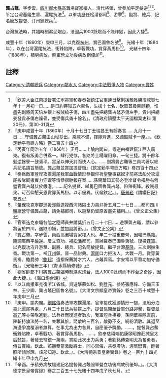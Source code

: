 {{明清人物信息框
| 姓名 = 龔占鼇
| 圖片名稱=  
| 圖片大小 = 220px
| 圖片說明 =  
| 最高職務 = 福建記名提督
| 國家 = 大清
| 爵位 =
| 籍貫 = [[四川省|四川省]][[鄰水縣|鄰水縣]]
| 族裔 =  
| 旗籍 =  
| 字號 =  字步雲
| 諡號 = 
| 出生日期 = 
| 出生地點 =
| 逝世日期 =  
| 逝世地點 = 
| 墓葬 = 
| 配偶 =  
| 親屬 =   
| 出身 = 
*  將才
| 經歷 = 
| 著作 =  
*
*
*
}}
'''龔占鼇'''{{BD|？年||1888年||}}，字步雲，[[四川|四川]][[鄰水縣|鄰水縣]]高灘場寶家樓人，清代將領，曾參加平定髮逆<ref>「欽差大臣江南提督署江寧將軍和春奏報鎮江官軍連日擊剿援敵獲勝摺咸豐七年十一月初一日……是日約斃賊五六百名，生擒十七名，砍取首級百餘顆，惟盡先副將周天培左眼上被賊槍子傷，四川盡先把總龔占鼇矛傷左手，貴州把總姜發貴矛傷右躁骨，並受傷兵勇十餘名」。《清政府鎮壓太平天國檔案史料 第20冊》，第30-31頁</ref><ref>『庚申咸豐十年（1860年）十月十七日丁丑瑞昌王有齡奏言……九月十一日……守備龔占鼇由山坳抄出，乘賊不備，揮隊齊進，又踏毀賊卡一座。』。《欽定勦平粤匪方略》卷二百五十四</ref><ref>『丙寅年同治五年（1866年）正月……上諭内閣曰。粤逆由福建竄江西入廣東。復有叛勇合併爲一。肆行兇悖。各路將士踴躍用命。一旬三捷。將十餘年髮逆餘孽一鼓蕩平。實足以伸天討而快人心。……副將龔占鼇等三員均著以總兵記名請旨簡放。龔占鼇並賞加提督銜』《欽定勦平粤匪方略》卷四百十四</ref>、平定台灣基隆生番、滬尾抗法<ref>『奏爲敵軍登岸攻撲滬尾我軍血戰情形恭摺仰祈聖鑒事竊奴才前將法船分攻滬尾拔隊囘援實力守禦等情恭摺馳報在案……孫開華知其勢必登岸督令擢勝右營營官龔占鼇伏於假港。……記名提督、綽勇巴圖魯龔占鼇。陷陣衝鋒。殺賊最衆。可否仰懇天恩賞穿黃馬褂。以示優異。伏候欽定。』。[[唐景崧|唐景崧]]《請纓日記》卷五</ref>。以軍功歷任松潘都司<ref>『彙保攻克寧郡進援涇縣迭複西河諸隘出力員弁折五月二十七日……都司四川鹽廠營守備龔占鼇，請免補都司，以遊擊仍留原省盡先補用。』。《曾文正公集》</ref>、游擊<ref>『官軍迭克東壩各隘之陸師員弁請獎折五月二十七日……遊擊龔占鼇，請以參將留於四川，遇缺即補，並加副將銜。』。《曾文正公集》</ref>、副將、總兵、記名簡放提督、汀州鎮總兵<ref>『龔占鼇。字步雲，邑西高灘場寶家樓人也。年二十投重慶營，因報巴縣籍。隨調廣西平[[髮逆|髮逆]]。屢立奇功。補[[松潘|松潘]]都司。賞綽羅泰巴圖魯勇號。復投[[霆軍|霆軍]]。以克復功洊升游擊、副將、總兵、記名簡放提督。繼平台灣[[基隆|基隆]]。三次剿撫生番。戰功第一。補[[汀州|汀州]]鎮。晉一品封典。[[滬尾|滬尾]]口力拒法人。大戰一月。賞穿黃馬褂。鮑爵帥（[[鲍超|鲍超]]）遺摺保薦將才六人。占鼇與焉。字安常以平番功加守備銜』。〔光緒卅三年〕《鄰水縣續修誌》</ref>。

台灣抗法時，其臨時制濕泥炮台，法國兵1000餘炮而不能炸毀，因此大捷<ref>「劉省帥部下川將龔占鰲臨時制濕泥炮台，法人1000餘炮而不炸台之奇妙，因此大捷。」。《海口炮台說》</ref>。

咸豐十年（1860年）庚申三月，以克復[[杭州|杭州]]，賞巴圖魯名號<ref>『以江南援軍克復浙江省城。賞遊擊蘇如松、劉登元、參將張應祿、守備王玉林、王少卿、龔占鼇巴圖魯名號』。《大清文宗顯皇帝實錄》卷之三百十咸豐十年庚申三月</ref>。
光緒十年（1884年），以在台灣滬尾抗法，衝鋒陷陣，卓著戰功，賞穿黃馬褂<ref>『庚申。諭内閣。[[劉銘傳|劉銘傳]]奏法軍攻撲滬尾、官軍接仗獲勝情形一摺，法船分泊臺北滬尾等處，八月二十日法兵猛撲上岸，提督[[孫開華|孫開華]]督軍分路迎擊，提督[[章高元|章高元]]等亦帶隊進剿。法兵挫而復進者數次，我軍短兵相接，孫開華率隊直前，陣斬持旗法將一名，並奪其旂，斃敵約三百名，敵勢不支，紛紛潰散。其退至海邊爭渡覆溺者無算。在事尤為出力各員，自應優予獎勵。……。提督龔占鰲衝鋒陷陣，卓著戰功，著賞穿黃馬褂。……。欽奉慈禧端佑康頤昭豫莊誠皇太后懿旨，著發去帑銀一萬兩，賞給此次出力兵勇；著劉銘傳查明尤為奮勇者，傳旨賞給。欽此。該撫務當激勵將士，同心禦侮，共奏膚功，渥膺懋賞。餘著照所請辦理。該部知道。欽此。』。《大清德宗景皇帝實錄》卷之一百九十四光緒十年甲申九月</ref>。
光緒十四年（1888年），積勞病故。照軍營立功後病故例優卹<ref>『辛酉。予積勞病故福建記名提督龔占鼇照軍營立功後病故例優卹。』。《大清德宗景皇帝實錄》卷之二百五十七光緒十四年戊子秋七月。</ref>。
==註釋==
{{reflist}}

[[Category:清朝總兵|Category:清朝總兵]]
[[Category:鄰水人|Category:鄰水人]]
[[Category:中法戰爭人物|Category:中法戰爭人物]]
[[Category:龔姓|Category:龔姓]]